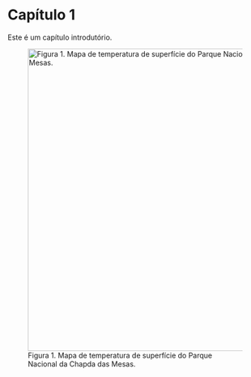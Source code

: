# Capítulo 1

Este é um capítulo introdutório.

![Figura 1. Mapa de temperatura de superfície do Parque Nacional da Chapda das Mesas.](img/fig1.png){fig-align="center" width="598"}
